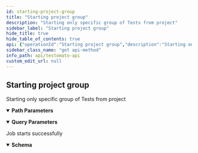 ```yaml
---
id: starting-project-group
title: "Starting project group"
description: "Starting only specific group of Tests from project"
sidebar_label: "Starting project group"
hide_title: true
hide_table_of_contents: true
api: {"operationId":"Starting project group","description":"Starting only specific group of Tests from project","tags":["Project","Group"],"security":[{"ApiToken":[]}],"parameters":[{"name":"keep-alive","description":"Maintain the connection after starting the tests","required":false,"example":false,"in":"query","schema":{"type":"boolean"}},{"name":"continue","description":"Send the partial result and move on?","required":false,"example":false,"in":"query","schema":{"type":"boolean"}},{"name":"tests","description":"Array of selected Test IDs to run","required":false,"in":"query","schema":{"type":"array","example":["6123aa3f136d2ab8038b4587","51e6541cbd96e7f173000029"],"items":{"type":"string"}}},{"name":"ProjectId","description":"A unique project ID","example":"5e9602e7a39e5a46428b457f","allowEmptyValue":false,"required":true,"in":"path","schema":{"type":"string"}},{"name":"AreaId","description":"A unique area/group ID","example":"55ae166c25b395537a8b6029","allowEmptyValue":false,"required":true,"in":"path","schema":{"type":"string"}}],"responses":{"200":{"description":"Job starts successfully","content":{"application/json":{"schema":{"properties":{"projectId":{"type":"string","description":"A unique Project ID","example":"5e95ddf7a39e5a44428b4581"},"jobId":{"type":"string","description":"A unique ID for each Job","example":"5e9602e7a39e5a46428b457f"},"start":{"type":"string","description":"Value `ok` means your tests have successfully started","example":"ok"},"results":{"type":"string","description":"The URL where you can view your results","example":"https://www.testomato.com/api/project/5e95ddf7a39e5a44428b4581/job/5e9602e7a39e5a46428b457f/results?apikey=4PJAOwTK"}}}}}}},"method":"get","path":"/project/{ProjectId}/start/area/{AreaId}","servers":[{"url":"https://testomato.com/api/","description":"Testomato"}],"securitySchemes":{"ApiToken":{"description":"The Testomato API Token can be obtained from the [User Profile](https://www.testomato.com/user/profile) \nor directly through the API by a `POST` request send to `/api/authenticate` visit \n[Get API token](/api/get-api-token) for more information.\n\nTestomato API token use [JWT schema](https://jwt.io/).\n","type":"http","scheme":"bearer","bearerFormat":"JWT"}},"info":{"title":"Testomato API","description":"If you would like to participate in the future development of our\nroadmap, please don't be shy! We'd love to hear your suggestions:\nsupport@testomato.com\n","termsOfService":"https://www.testomato.com/terms-of-service","version":"1.0.0","contact":{"email":"support@testomato.com"}},"postman":{"name":"Starting project group","description":{"content":"Starting only specific group of Tests from project","type":"text/plain"},"url":{"path":["project",":ProjectId","start","area",":AreaId"],"host":["{{baseUrl}}"],"query":[{"disabled":false,"description":{"content":"Maintain the connection after starting the tests","type":"text/plain"},"key":"keep-alive","value":""},{"disabled":false,"description":{"content":"Send the partial result and move on?","type":"text/plain"},"key":"continue","value":""},{"disabled":false,"description":{"content":"Array of selected Test IDs to run","type":"text/plain"},"key":"tests","value":""}],"variable":[{"disabled":false,"description":{"content":"(Required) A unique project ID","type":"text/plain"},"type":"any","value":"","key":"ProjectId"},{"disabled":false,"description":{"content":"(Required) A unique area/group ID","type":"text/plain"},"type":"any","value":"","key":"AreaId"}]},"header":[{"key":"Accept","value":"application/json"}],"method":"GET","auth":{"type":"bearer","bearer":[{"type":"any","value":"<Bearer Token>","key":"token"}]}}}
sidebar_class_name: "get api-method"
info_path: api/testomato-api
custom_edit_url: null
---
```



## Starting project group



Starting only specific group of Tests from project

<details style={{"marginBottom":"1rem"}} data-collapsed={false} open={true}><summary style={{}}><strong>Path Parameters</strong></summary><div><ul><ParamsItem className={"paramsItem"} param={{"name":"ProjectId","description":"A unique project ID","example":"5e9602e7a39e5a46428b457f","allowEmptyValue":false,"required":true,"in":"path","schema":{"type":"string"}}}></ParamsItem><ParamsItem className={"paramsItem"} param={{"name":"AreaId","description":"A unique area/group ID","example":"55ae166c25b395537a8b6029","allowEmptyValue":false,"required":true,"in":"path","schema":{"type":"string"}}}></ParamsItem></ul></div></details><details style={{"marginBottom":"1rem"}} data-collapsed={false} open={true}><summary style={{}}><strong>Query Parameters</strong></summary><div><ul><ParamsItem className={"paramsItem"} param={{"name":"keep-alive","description":"Maintain the connection after starting the tests","required":false,"example":false,"in":"query","schema":{"type":"boolean"}}}></ParamsItem><ParamsItem className={"paramsItem"} param={{"name":"continue","description":"Send the partial result and move on?","required":false,"example":false,"in":"query","schema":{"type":"boolean"}}}></ParamsItem><ParamsItem className={"paramsItem"} param={{"name":"tests","description":"Array of selected Test IDs to run","required":false,"in":"query","schema":{"type":"array","example":["6123aa3f136d2ab8038b4587","51e6541cbd96e7f173000029"],"items":{"type":"string"}}}}></ParamsItem></ul></div></details><div><ApiTabs><TabItem label={"200"} value={"200"}><div>

Job starts successfully

</div><div><MimeTabs schemaType={"response"}><TabItem label={"application/json"} value={"application/json"}><SchemaTabs><TabItem label={"Schema"} value={"Schema"}><details style={{}} data-collapsed={false} open={true}><summary style={{"textAlign":"left"}}><strong>Schema</strong></summary><div style={{"textAlign":"left","marginLeft":"1rem"}}></div><ul style={{"marginLeft":"1rem"}}><SchemaItem collapsible={false} name={"projectId"} required={false} schemaName={"string"} qualifierMessage={undefined} schema={{"type":"string","description":"A unique Project ID","example":"5e95ddf7a39e5a44428b4581"}}></SchemaItem><SchemaItem collapsible={false} name={"jobId"} required={false} schemaName={"string"} qualifierMessage={undefined} schema={{"type":"string","description":"A unique ID for each Job","example":"5e9602e7a39e5a46428b457f"}}></SchemaItem><SchemaItem collapsible={false} name={"start"} required={false} schemaName={"string"} qualifierMessage={undefined} schema={{"type":"string","description":"Value `ok` means your tests have successfully started","example":"ok"}}></SchemaItem><SchemaItem collapsible={false} name={"results"} required={false} schemaName={"string"} qualifierMessage={undefined} schema={{"type":"string","description":"The URL where you can view your results","example":"https://www.testomato.com/api/project/5e95ddf7a39e5a44428b4581/job/5e9602e7a39e5a46428b457f/results?apikey=4PJAOwTK"}}></SchemaItem></ul></details></TabItem><TabItem label={"Example (from schema)"} value={"Example (from schema)"}><ResponseSamples responseExample={"{\n  \"projectId\": \"5e95ddf7a39e5a44428b4581\",\n  \"jobId\": \"5e9602e7a39e5a46428b457f\",\n  \"start\": \"ok\",\n  \"results\": \"https://www.testomato.com/api/project/5e95ddf7a39e5a44428b4581/job/5e9602e7a39e5a46428b457f/results?apikey=4PJAOwTK\"\n}"} language={"json"}></ResponseSamples></TabItem></SchemaTabs></TabItem></MimeTabs></div></TabItem></ApiTabs></div>
      